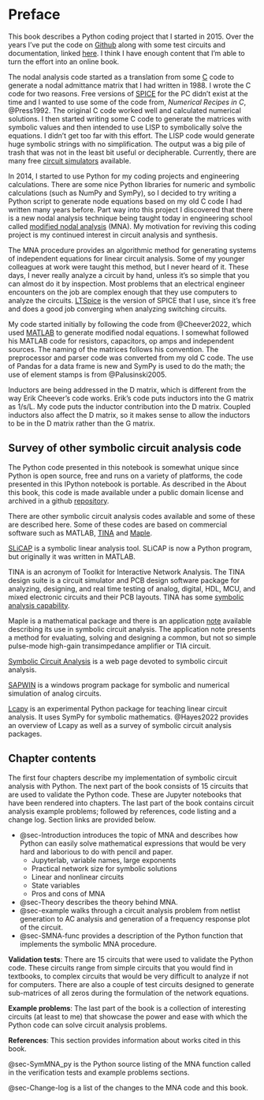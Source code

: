 # Preface {#sec-Preface .unnumbered}

This book describes a Python coding project that I started in 2015. Over the years I've put the code on [Github](https://en.wikipedia.org/wiki/GitHub) along with some test circuits and documentation, linked [here](https://github.com/Tiburonboy/Symbolic-modified-nodal-analysis). I think I have enough content that I'm able to turn the effort into an online book.

The nodal analysis code started as a translation from some [C](https://en.wikipedia.org/wiki/C_(programming_language)) code to generate a nodal admittance matrix that I had written in 1988. I wrote the C code for two reasons. Free versions of [SPICE](https://en.wikipedia.org/wiki/SPICE) for the PC didn't exist at the time and I wanted to use some of the code from, *Numerical Recipes in C*, @Press1992. The original C code worked well and calculated numerical solutions. I then started writing some C code to generate the matrices with symbolic values and then intended to use LISP to symbolically solve the equations. I didn’t get too far with this effort. The LISP code would generate huge symbolic strings with no simplification. The output was a big pile of trash that was not in the least bit useful or decipherable. Currently, there are many free [circuit simulators](https://en.wikipedia.org/wiki/List_of_free_electronics_circuit_simulators) available.

In 2014, I started to use Python for my coding projects and engineering calculations. There are some nice Python libraries for numeric and symbolic calculations (such as NumPy and SymPy), so I decided to try writing a Python script to generate node equations based on my old C code I had written many years before. Part way into this project I discovered that there is a new nodal analysis technique being taught today in engineering school called [modified nodal analysis](https://en.wikipedia.org/wiki/Modified_nodal_analysis) (MNA). My motivation for reviving this coding project is my continued interest in circuit analysis and synthesis.

The MNA procedure provides an algorithmic method for generating systems of independent equations for linear circuit analysis. Some of my younger colleagues at work were taught this method, but I never heard of it. These days, I never really analyze a circuit by hand, unless it’s so simple that you can almost do it by inspection. Most problems that an electrical engineer encounters on the job are complex enough that they use computers to analyze the circuits. [LTSpice](https://www.analog.com/en/design-center/design-tools-and-calculators/ltspice-simulator.html) is the version of SPICE that I use, since it’s free and does a good job converging when analyzing switching circuits.

My code started initially by following the code from @Cheever2022, which used [MATLAB](https://www.mathworks.com/products/matlab.html) to generate modified nodal equations. I somewhat followed his MATLAB code for resistors, capacitors, op amps and independent sources. The naming of the matrices follows his convention. The preprocessor and parser code was converted from my old C code. The use of Pandas for a data frame is new and SymPy is used to do the math; the use of element stamps is from @Palusinski2005.

Inductors are being addressed in the D matrix, which is different from the way Erik Cheever's code works. Erik's code puts inductors into the G matrix as 1/s/L. My code puts the inductor contribution into the D matrix. Coupled inductors also affect the D matrix, so it makes sense to allow the inductors to be in the D matrix rather than the G matrix.

## Survey of other symbolic circuit analysis code
The Python code presented in this notebook is somewhat unique since Python is open source, free and runs on a variety of platforms, the code presented in this IPython notebook is portable. As described in the About this book, this code is made available under a public domain license and archived in a github [repository](https://github.com/Tiburonboy/Symbolic-modified-nodal-analysis).

There are other symbolic circuit analysis codes available and some of these are described here. Some of these codes are based on commercial software such as MATLAB, [TINA](https://www.tina.com/) and [Maple](https://www.maplesoft.com/).

[SLiCAP](https://analog-electronics.tudelft.nl/SLiCAP.html) is a symbolic linear analysis tool. SLiCAP is now a Python program, but originally it was written in MATLAB.

TINA is an acronym of Toolkit for Interactive Network Analysis. The TINA design suite is a circuit simulator and PCB design software package for analyzing, designing, and real time testing of analog, digital, HDL, MCU, and mixed electronic circuits and their PCB layouts. TINA has some [symbolic analysis capability](https://www.tina.com/symbolic-analysis).

Maple is a mathematical package and there is an application [note](https://www.maplesoft.com/applications/view.aspx?SID=1427) available describing its use in symbolic circuit analysis. The application note presents a method for evaluating, solving and designing a common, but not so simple pulse-mode high-gain transimpedance amplifier or TIA circuit.

[Symbolic Circuit Analysis](https://rodanski.net/ben/work/symbolic/index.htm) is a web page devoted to symbolic circuit analysis.

[SAPWIN](http://www.ewh.ieee.org/soc/es/May2001/12/Begin.htm) is a windows program package for symbolic and numerical simulation of analog circuits.

[Lcapy](https://github.com/mph-/lcapy) is an experimental Python package for teaching linear circuit analysis. It uses SymPy for symbolic mathematics. @Hayes2022 provides an overview of Lcapy as well as a survey of symbolic circuit analysis packages.

## Chapter contents
<!--
**Chapter 1** introduces the topic of MNA and describes how Python can easily solve mathematical expressions that would be very hard and laborious to do with pencil and paper. **Chapter 2** describes the theory behind MNA. **Chapter 3** walks through a circuit analysis problem from netlist generation to AC analysis and generation of a frequency response plot of the circuit. **Chapter 4** provides a description of the Python function that implements the symbolic MNA procedure. There are 15 circuits that were used to validate the Python code. These circuits range from simple circuits that you would find in textbooks, to complex circuits that would be very difficult to analyze if not for computers. There are also a couple of test circuits designed to generate sub-matrices of all zeros during the formulation of the network equations. The last part of the book is a collection of interesting circuits (at least to me) that showcase the power and ease with which the Python code can solve circuit analysis problems. The appendices contain a listing for the SMNA function and a change log of the history of the project's code development.

The material in this book is organized

The structure of this book  

The material contained in this book should be understandable to students   

The difference between this book and others
-->
The first four chapters describe my implementation of symbolic circuit analysis with Python. The next part of the book consists of 15 circuits that are used to validate the Python code. These are Jupyter notebooks that have been rendered into chapters. The last part of the book contains circuit analysis example problems; followed by references, code listing and a change log. Section links are provided below.

- @sec-Introduction introduces the topic of MNA and describes how Python can easily solve mathematical expressions that would be very hard and laborious to do with pencil and paper.
  - Jupyterlab, variable names, large exponents
  - Practical network size for symbolic solutions
  - Linear and nonlinear circuits
  - State variables
  - Pros and cons of MNA
- @sec-Theory describes the theory behind MNA.
- @sec-example walks through a circuit analysis problem from netlist generation to AC analysis and generation of a frequency response plot of the circuit.
- @sec-SMNA-func provides a description of the Python function that implements the symbolic MNA procedure.

**Validation tests**: There are 15 circuits that were used to validate the Python code. These circuits range from simple circuits that you would find in textbooks, to complex circuits that would be very difficult to analyze if not for computers. There are also a couple of test circuits designed to generate sub-matrices of all zeros during the formulation of the network equations.

**Example problems**: The last part of the book is a collection of interesting circuits (at least to me) that showcase the power and ease with which the Python code can solve circuit analysis problems.

**References**: This section provides information about works cited in this book.

@sec-SymMNA_py is the Python source listing of the MNA function called in the verification tests and example problems sections.

@sec-Change-log is a list of the changes to the MNA code and this book.

